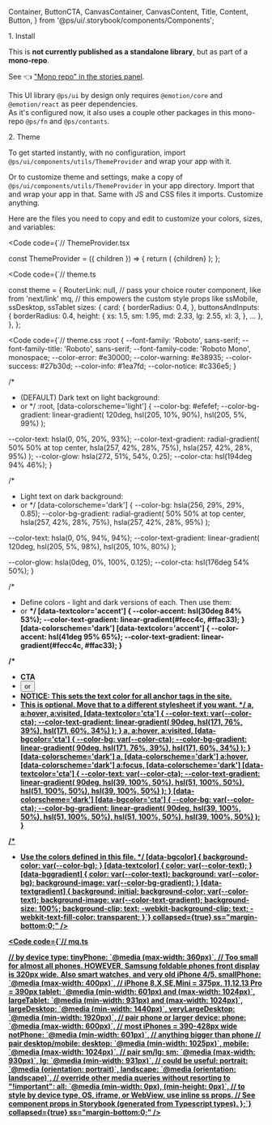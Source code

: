   Container,
  ButtonCTA,
  CanvasContainer,
  CanvasContent,
  Title,
  Content,
  Button,
} from '@ps/ui/.storybook/components/Components';

<Meta title="Get started/Theme provider" />

<ThemeProvider>
<Wrapper>

<Block as="h2" textgradient="accent">1. Install</Block>

This is **not currently published as a standalone library**, but as part of a **mono-repo**.  

See 👈 ["Mono repo" in the stories panel](/docs/get-started-mono-repo--page).   

This UI library `@ps/ui` by design only requires `@emotion/core` and `@emotion/react` as peer dependencies.   
As it's configured now, it also uses a couple other packages in this mono-repo `@ps/fn` and `@ps/contants`.  


<Block as="h2" textgradient="accent" ss="margin-top:3rem;">2. Theme</Block>

To get started instantly, with no configuration, import `@ps/ui/components/utils/ThemeProvider` and wrap your app with it.

Or to customize theme and settings, make a copy of `@ps/ui/components/utils/ThemeProvider` in your app directory. Import that and wrap your app in that. Same with JS and CSS files it imports. Customize anything.  

Here are the files you need to copy and edit to customize your colors, sizes, and variables:

<Code code={`// ThemeProvider.tsx
  
  
  
  
const ThemeProvider = ({ children }) => {
  return (
    <EmotionThemeProvider theme={theme}>
      {children}
    </EmotionThemeProvider>
  );
};
  

<Code code={`// theme.ts
  
  
const theme = {
  RouterLink: null, // pass your choice router component, like from 'next/link'
  mq, // this empowers the custom style props like ssMobile, ssDesktop, ssTablet
  sizes: {
    card: {
      borderRadius: 0.4,
    },
    buttonsAndInputs: {
      borderRadius: 0.4,
      height: {
        xs: 1.5,
        sm: 1.95,
        md: 2.33,
        lg: 2.55,
        xl: 3,
      },
      ...
    },
  },
};
  

<Code code={`// theme.css
:root {
  --font-family: 'Roboto', sans-serif;
  --font-family-title: 'Roboto', sans-serif;
  --font-family-code: 'Roboto Mono', monospace;
  --color-error: #e30000;
  --color-warning: #e38935;
  --color-success: #27b30d;
  --color-info: #1ea7fd;
  --color-notice: #c336e5;
}
  
/*
 * (DEFAULT) Dark text on light background:
 * <Block textcolor="dark"> or <Block bgcolor="light">
 */
:root,
[data-colorscheme='light'] {
  --color-bg: #efefef;
  --color-bg-gradient: linear-gradient(
    120deg,
    hsl(205, 10%, 90%),
    hsl(205, 5%, 99%)
  );
  
  --color-text: hsla(0, 0%, 20%, 93%);
  --color-text-gradient: radial-gradient(
    50% 50% at top center,
    hsla(257, 42%, 28%, 75%),
    hsla(257, 42%, 28%, 95%)
  );
  --color-glow: hsla(272, 51%, 54%, 0.25);
  --color-cta: hsl(194deg 94% 46%);
}
  
/*
 * Light text on dark background:
 * <Block textcolor="light"> or <Block bgcolor="dark">
 */
[data-colorscheme='dark'] {
  --color-bg: hsla(256, 29%, 29%, 0.85);
  --color-bg-gradient: radial-gradient(
    50% 50% at top center,
    hsla(257, 42%, 28%, 75%),
    hsla(257, 42%, 28%, 95%)
  );
  
  --color-text: hsla(0, 0%, 94%, 94%);
  --color-text-gradient: linear-gradient(
    120deg,
    hsl(205, 5%, 98%),
    hsl(205, 10%, 80%)
  );
  
  --color-glow: hsla(0deg, 0%, 100%, 0.125);
  --color-cta: hsl(176deg 54% 50%);
}
  
/*
 * Define colors - light and dark versions of each. Then use them:
 * <Block textcolor="accent"> or <b data-textcolor="accent">
 */
[data-textcolor='accent'] {
  --color-accent: hsl(30deg 84% 53%);
  --color-text-gradient: linear-gradient(#fecc4c, #ffac33);
}
[data-colorscheme='dark'] [data-textcolor='accent'] {
  --color-accent: hsl(41deg 95% 65%);
  --color-text-gradient: linear-gradient(#fecc4c, #ffac33);
}
  
/*
 * CTA
 * <Button textcolor="cta" /> or <a data-textcolor="cta" href="">
 * NOTICE: This sets the text color for all anchor tags in the site. 
 * This is optional. Move that to a different stylesheet if you want.
 */
a,
a:hover,
a:visited,
[data-textcolor='cta'] {
  --color-text: var(--color-cta);
  --color-text-gradient: linear-gradient(
    90deg,
    hsl(171, 76%, 39%),
    hsl(171, 60%, 34%)
  );
}
a,
a:hover,
a:visited,
[data-bgcolor='cta'] {
  --color-bg: var(--color-cta);
  --color-bg-gradient: linear-gradient(
    90deg,
    hsl(171, 76%, 39%),
    hsl(171, 60%, 34%)
  );
}
[data-colorscheme='dark'] a,
[data-colorscheme='dark'] a:hover,
[data-colorscheme='dark'] a:focus,
[data-colorscheme='dark'] [data-textcolor='cta'] {
  --color-text: var(--color-cta);
  --color-text-gradient: linear-gradient(
    90deg,
    hsl(39, 100%, 50%),
    hsl(51, 100%, 50%),
    hsl(51, 100%, 50%),
    hsl(39, 100%, 50%)
  );
}
[data-colorscheme='dark'] [data-bgcolor='cta'] {
  --color-bg: var(--color-cta);
  --color-bg-gradient: linear-gradient(
    90deg,
    hsl(39, 100%, 50%),
    hsl(51, 100%, 50%),
    hsl(51, 100%, 50%),
    hsl(39, 100%, 50%)
  );
}
  
/*
 * Use the colors defined in this file.
 */
[data-bgcolor] {
  background-color: var(--color-bg);
}
[data-textcolor] {
  color: var(--color-text);
}
[data-bggradient] {
  color: var(--color-text);
  background: var(--color-bg);
  background-image: var(--color-bg-gradient);
}
[data-textgradient] {
  background: initial;
  background-color: var(--color-text);
  background-image: var(--color-text-gradient);
  background-size: 100%;
  background-clip: text;
  -webkit-background-clip: text;
  -webkit-text-fill-color: transparent;
}`} collapsed={true} ss="margin-bottom:0;" />

<Code code={`// mq.ts
  
  // by device type:
  tinyPhone: \`@media (max-width: 360px)\`, // Too small for almost all phones. HOWEVER, Samsung foldable phones front display is 320px wide. Also smart watches, and very old iPhone 4/5.
  smallPhone: \`@media (max-width: 400px)\`, // iPhone 8,X,SE,Mini = 375px, 11,12,13 Pro = 390px
  tablet: \`@media (min-width: 601px) and (max-width: 1024px)\`,
  largeTablet: \`@media (min-width: 931px) and (max-width: 1024px)\`,
  largeDesktop: \`@media (min-width: 1440px)\`,
  veryLargeDesktop: \`@media (min-width: 1920px)\`,
  // pair phone or larger device:
  phone: \`@media (max-width: 600px)\`, // most iPhones = 390-428px wide
  notPhone: \`@media (min-width: 601px)\`, // anything bigger than phone
  // pair desktop/mobile:
  desktop: \`@media (min-width: 1025px)\`,
  mobile: \`@media (max-width: 1024px)\`,
  // pair sm/lg:
  sm: \`@media (max-width: 930px)\`,
  lg: \`@media (min-width: 931px)\`,
  // could be useful:
  portrait: \`@media (orientation: portrait)\`,
  landscape: \`@media (orientation: landscape)\`,
  // override other media queries without resorting to "!important":
  all: \`@media (min-width: 0px), (min-height: 0px)\`,
  // to style by device type, OS, iframe, or WebView, use inline ss props. 
  // See component props in Storybook (generated from Typescript types).
};`} collapsed={true} ss="margin-bottom:0;" />

</Wrapper>
</ThemeProvider>
